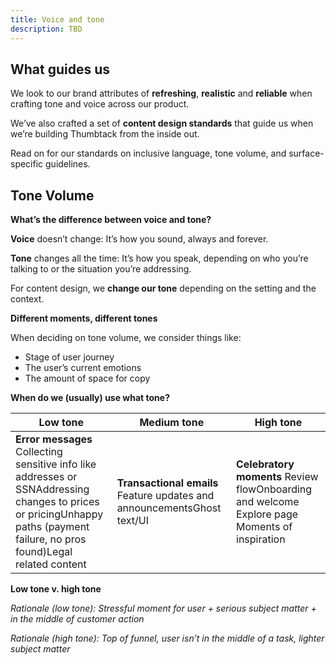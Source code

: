 ```yaml
---
title: Voice and tone
description: TBD
---
```


## What guides us

We look to our brand attributes of **refreshing**, **realistic** and **reliable** when crafting tone and voice across our product.

We’ve also crafted a set of **content design standards** that guide us when we’re building Thumbtack from the inside out.

Read on for our standards on inclusive language, tone volume, and surface-specific guidelines.

## Tone Volume

**What’s the difference between voice and tone?**

**Voice** doesn’t change: It’s how you sound, always and forever.

**Tone** changes all the time: It’s how you speak, depending on who you’re talking to or the situation you’re addressing.

For content design, we **change our tone** depending on the setting and the context.

**Different moments, different tones**

When deciding on tone volume, we consider things like:

-   Stage of user journey
-   The user’s current emotions
-   The amount of space for copy

**When do we (usually) use what tone?**

| Low tone | Medium tone | High tone |
| --- | --- | --- |
| **Error messages** Collecting sensitive info like addresses or SSNAddressing changes to prices or pricingUnhappy paths (payment failure, no pros found)Legal related content | **Transactional emails** Feature updates and announcementsGhost text/UI | **Celebratory moments** Review flowOnboarding and welcome Explore page Moments of inspiration |

**Low tone v. high tone**

_Rationale (low tone): Stressful moment for user + serious subject matter + in the middle of customer action_

_Rationale (high tone): Top of funnel, user isn’t in the middle of a task, lighter subject matter_
